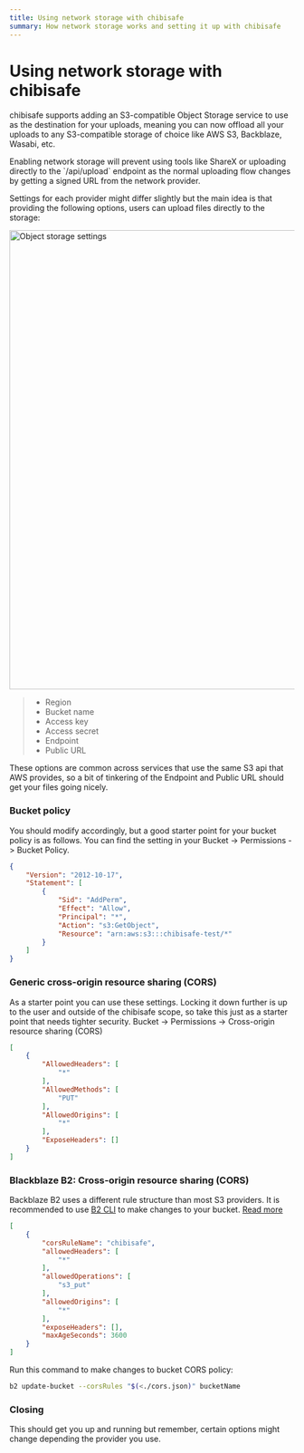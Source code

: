 ```yaml
---
title: Using network storage with chibisafe
summary: How network storage works and setting it up with chibisafe
---
```


# Using network storage with chibisafe

chibisafe supports adding an S3-compatible Object Storage service to use as the destination for your uploads, meaning you can now offload all your uploads to any S3-compatible storage of choice like AWS S3, Backblaze, Wasabi, etc.

<Callout type="warning">
  Enabling network storage will prevent using tools like ShareX or uploading directly to the `/api/upload` endpoint as the normal uploading flow changes by getting a signed URL from the network provider.
</Callout>

Settings for each provider might differ slightly but the main idea is that providing the following options, users can upload files directly to the storage:

<img
  src="https://chibisafe.app/j1MSha2TmBBz.png"
  width="1144"
  height="811"
  alt="Object storage settings"
/>

> - Region
> - Bucket name
> - Access key
> - Access secret
> - Endpoint
> - Public URL

These options are common across services that use the same S3 api that AWS provides, so a bit of tinkering of the Endpoint and Public URL should get your files going nicely.

### Bucket policy
You should modify accordingly, but a good starter point for your bucket policy is as follows. You can find the setting in your Bucket -> Permissions -> Bucket Policy.
```json
{
    "Version": "2012-10-17",
    "Statement": [
        {
            "Sid": "AddPerm",
            "Effect": "Allow",
            "Principal": "*",
            "Action": "s3:GetObject",
            "Resource": "arn:aws:s3:::chibisafe-test/*"
        }
    ]
}
```

### Generic cross-origin resource sharing (CORS)
As a starter point you can use these settings. Locking it down further is up to the user and outside of the chibisafe scope, so take this just as a starter point that needs tighter security. Bucket -> Permissions -> Cross-origin resource sharing (CORS)

```json
[
    {
        "AllowedHeaders": [
            "*"
        ],
        "AllowedMethods": [
            "PUT"
        ],
        "AllowedOrigins": [
            "*"
        ],
        "ExposeHeaders": []
    }
]
```

### Blackblaze B2: Cross-origin resource sharing (CORS)
Backblaze B2 uses a different rule structure than most S3 providers. It is recommended to use [B2 CLI](https://www.backblaze.com/docs/cloud-storage-command-line-tools) to make changes to your bucket. [Read more](https://www.backblaze.com/docs/cloud-storage-cross-origin-resource-sharing-rules)

```json
[
    {
    	"corsRuleName": "chibisafe",
     	"allowedHeaders": [
            "*"
     	],
     	"allowedOperations": [
            "s3_put"
     	],
     	"allowedOrigins": [
            "*"
     	],
        "exposeHeaders": [],
    	"maxAgeSeconds": 3600
    }
]
```
Run this command to make changes to bucket CORS policy:

```bash
b2 update-bucket --corsRules "$(<./cors.json)" bucketName
```

### Closing

This should get you up and running but remember, certain options might change depending the provider you use.
